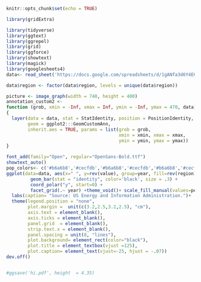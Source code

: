 ```r
knitr::opts_chunk$set(echo = TRUE)
```
```r


library(gridExtra)

library(tidyverse)
library(ggtext)
library(ggrepel)
library(grid)
library(ggforce)
library(showtext)
library(magick)
library(googlesheets4)
data<- read_sheet('https://docs.google.com/spreadsheets/d/1gANfa3d6Y4EGBuODZGbW4m6yHjCOSovfzkFLxvRhBrM/edit?usp=sharing')

data$region <- factor(data$region, levels = unique(data$region))


```
```r

picture <- image_graph(width = 740, height = 400)
annotation_custom2 <- 
function (grob, xmin = -Inf, xmax = Inf, ymin = -Inf, ymax = 470, data) 
{
  layer(data = data, stat = StatIdentity, position = PositionIdentity, 
        geom = ggplot2:::GeomCustomAnn, 
        inherit.aes = TRUE, params = list(grob = grob, 
                                          xmin = xmin, xmax = xmax, 
                                          ymin = ymin, ymax = ymax))
}

font_add(family="Open", regular="OpenSans-Bold.ttf")
showtext_auto()
pop_colors<- c('#b6a6b8','#cecfdb','#b6a6b8','#cecfdb','#b6a6b8','#cecfdb','#b6a6b8','#cecfdb','#f3b343','#7ba539','#d8252e','#e6e154','#3e6dbe')
ggplot(data=data, aes(x=" ", y=rev(value), group=year, fill=rev(region))) +
         geom_bar(stat = "identity", color='black', size = .3) +
         coord_polar("y", start=0) + 
         facet_grid(.~ year) +theme_void()+ scale_fill_manual(values=pop_colors)+
  labs(caption= "Source: US Energy and Information Administration.")+
  theme(legend.position = "none",
        plot.margin =  unit(c(3.2,2.5,3.2,2.5), "cm"),
        axis.text = element_blank(),
        axis.ticks = element_blank(),
        panel.grid  = element_blank(),
        strip.text.x = element_blank(),
        panel.spacing = unit(8, "lines"),
        plot.background= element_rect(color="black"),
        plot.title = element_textbox(vjust =125),
        plot.caption= element_text(vjust=-25, hjust = -.07))
dev.off()


#ggsave('hi.pdf', height  = 4.35)

```

